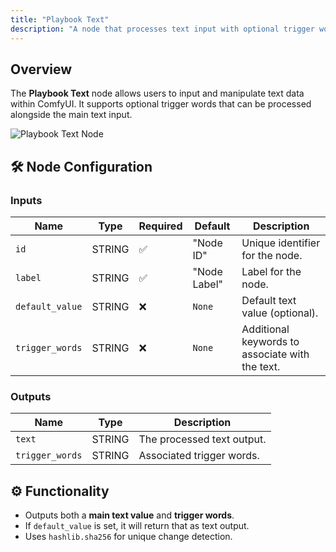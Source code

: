 ```yaml
---
title: "Playbook Text"
description: "A node that processes text input with optional trigger words."
---
```


## Overview

The **Playbook Text** node allows users to input and manipulate text data within ComfyUI. It supports optional trigger words that can be processed alongside the main text input.

![](../../images/ComfyUI/playbook_text.png "Playbook Text Node")

## 🛠️ Node Configuration

### **Inputs**
| Name            | Type    | Required | Default       | Description                          |
|----------------|--------|----------|--------------|--------------------------------------|
| `id`          | STRING | ✅        | "Node ID"    | Unique identifier for the node. |
| `label`       | STRING | ✅        | "Node Label" | Label for the node. |
| `default_value` | STRING | ❌        | `None`        | Default text value (optional). |
| `trigger_words` | STRING | ❌        | `None`        | Additional keywords to associate with the text. |

### **Outputs**
| Name           | Type   | Description                         |
|---------------|-------|-------------------------------------|
| `text`        | STRING | The processed text output. |
| `trigger_words` | STRING | Associated trigger words. |

## ⚙️ Functionality

- Outputs both a **main text value** and **trigger words**.
- If `default_value` is set, it will return that as text output.
- Uses `hashlib.sha256` for unique change detection.
